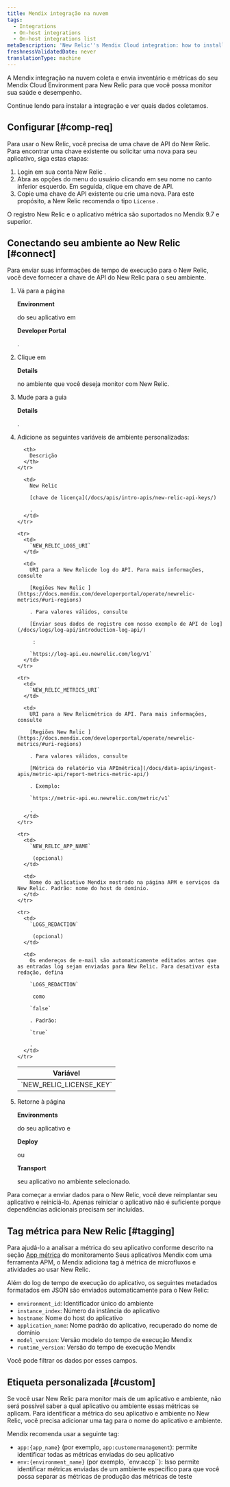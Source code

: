 ```yaml
---
title: Mendix integração na nuvem
tags:
  - Integrations
  - On-host integrations
  - On-host integrations list
metaDescription: 'New Relic''s Mendix Cloud integration: how to install it and configure it, and what data it reports.'
freshnessValidatedDate: never
translationType: machine
---
```


A Mendix integração na nuvem coleta e envia inventário e métricas do seu Mendix Cloud Environment para New Relic para que você possa monitor sua saúde e desempenho.

Continue lendo para instalar a integração e ver quais dados coletamos.

## Configurar [#comp-req]

Para usar o New Relic, você precisa de uma chave de API do New Relic. Para encontrar uma chave existente ou solicitar uma nova para seu aplicativo, siga estas etapas:

1. Login em sua conta New Relic .
2. Abra as opções do menu do usuário clicando em seu nome no canto inferior esquerdo. Em seguida, clique em chave de API.
3. Copie uma chave de API existente ou crie uma nova. Para este propósito, a New Relic recomenda o tipo `License` .

<Callout variant="important">
  O registro New Relic e o aplicativo métrica são suportados no Mendix 9.7 e superior.
</Callout>

## Conectando seu ambiente ao New Relic [#connect]

Para enviar suas informações de tempo de execução para o New Relic, você deve fornecer a chave de API do New Relic para o seu ambiente.

1. Vá para a página

   <DNT>**Environment**</DNT>

   do seu aplicativo em

   <DNT>**Developer Portal**</DNT>

   .

2. Clique em

   <DNT>**Details**</DNT>

   no ambiente que você deseja monitor com New Relic.

3. Mude para a guia

   <DNT>**Details**</DNT>

   .

4. Adicione as seguintes variáveis de ambiente personalizadas:

   <table>
     <thead>
       <tr>
         <th>
           Variável
         </th>

         <th>
           Descrição
         </th>
       </tr>
     </thead>

     <tbody>
       <tr>
         <td>
           `NEW_RELIC_LICENSE_KEY`
         </td>

         <td>
           New Relic 

           [chave de licença](/docs/apis/intro-apis/new-relic-api-keys/)

           .
         </td>
       </tr>

       <tr>
         <td>
           `NEW_RELIC_LOGS_URI`
         </td>

         <td>
           URI para a New Relicde log do API. Para mais informações, consulte 

           [Regiões New Relic ](https://docs.mendix.com/developerportal/operate/newrelic-metrics/#uri-regions)

           . Para valores válidos, consulte 

           [Enviar seus dados de registro com nosso exemplo de API de log](/docs/logs/log-api/introduction-log-api/)

            : 

           `https://log-api.eu.newrelic.com/log/v1`
         </td>
       </tr>

       <tr>
         <td>
           `NEW_RELIC_METRICS_URI`
         </td>

         <td>
           URI para a New Relicmétrica do API. Para mais informações, consulte 

           [Regiões New Relic ](https://docs.mendix.com/developerportal/operate/newrelic-metrics/#uri-regions)

           . Para valores válidos, consulte 

           [Métrica do relatório via APImétrica](/docs/data-apis/ingest-apis/metric-api/report-metrics-metric-api/)

           . Exemplo: 

           `https://metric-api.eu.newrelic.com/metric/v1`

           .
         </td>
       </tr>

       <tr>
         <td>
           `NEW_RELIC_APP_NAME`

            (opcional)
         </td>

         <td>
           Nome do aplicativo Mendix mostrado na página APM e serviços da New Relic. Padrão: nome do host do domínio.
         </td>
       </tr>

       <tr>
         <td>
           `LOGS_REDACTION`

            (opcional)
         </td>

         <td>
           Os endereços de e-mail são automaticamente editados antes que as entradas log sejam enviadas para New Relic. Para desativar esta redação, defina 

           `LOGS_REDACTION`

            como 

           `false`

           . Padrão: 

           `true`

           .
         </td>
       </tr>
     </tbody>
   </table>

5. Retorne à página

   <DNT>**Environments**</DNT>

   do seu aplicativo e

   <DNT>**Deploy**</DNT>

   ou

   <DNT>**Transport**</DNT>

   seu aplicativo no ambiente selecionado.

<Callout variant="important">
  Para começar a enviar dados para o New Relic, você deve reimplantar seu aplicativo e reiniciá-lo. Apenas reiniciar o aplicativo não é suficiente porque dependências adicionais precisam ser incluídas.
</Callout>

## Tag métrica para New Relic [#tagging]

Para ajudá-lo a analisar a métrica do seu aplicativo conforme descrito na seção [App métrica](https://docs.mendix.com/developerportal/operate/monitoring-with-apm/#app-metrics) do monitoramento Seus aplicativos Mendix com uma ferramenta APM, o Mendix adiciona tag à métrica de microfluxos e atividades ao usar New Relic.

Além do log de tempo de execução do aplicativo, os seguintes metadados formatados em JSON são enviados automaticamente para o New Relic:

* `environment_id`: Identificador único do ambiente
* `instance_index`: Número da instância do aplicativo
* `hostname`: Nome do host do aplicativo
* `application_name`: Nome padrão do aplicativo, recuperado do nome de domínio
* `model_version`: Versão modelo do tempo de execução Mendix
* `runtime_version`: Versão do tempo de execução Mendix

Você pode filtrar os dados por esses campos.

## Etiqueta personalizada [#custom]

Se você usar New Relic para monitor mais de um aplicativo e ambiente, não será possível saber a qual aplicativo ou ambiente essas métricas se aplicam. Para identificar a métrica do seu aplicativo e ambiente no New Relic, você precisa adicionar uma tag para o nome do aplicativo e ambiente.

Mendix recomenda usar a seguinte tag:

* `app:{app_name}` (por exemplo, `app:customermanagement`): permite identificar todas as métricas enviadas do seu aplicativo
* `env:{environment_name}` (por exemplo, \`env:accp\`\`): Isso permite identificar métricas enviadas de um ambiente específico para que você possa separar as métricas de produção das métricas de teste